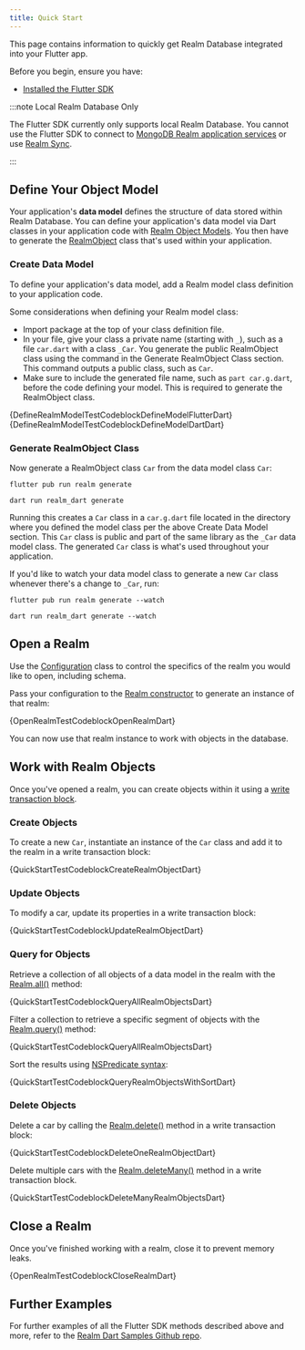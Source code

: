 ```yaml
---
title: Quick Start
---
```



This page contains information to quickly get Realm Database integrated
into your Flutter app.

Before you begin, ensure you have:

- [Installed the Flutter
  SDK](/sdk/flutter/install#installation)

:::note Local Realm Database Only

The Flutter SDK currently only supports local Realm Database. You cannot
use the Flutter SDK to connect to [MongoDB Realm application
services](https://docs.mongodb.com/realm/cloud#std-label-realm-cloud) or use [Realm
Sync](https://docs.mongodb.com/realm/sync/learn/overview#std-label-sync).

:::

## Define Your Object Model

Your application's **data model** defines the structure of data stored
within Realm Database. You can define your application's data model via
Dart classes in your application code with [Realm Object
Models](https://docs.mongodb.com/realm/sync/data-model/create-a-schema#std-label-create-schema-from-rom).
You then have to generate the
[RealmObject](https://pub.dev/documentation/realm/latest/realm/RealmObject-class.html)
class that's used within your application.

### Create Data Model

To define your application's data model, add a Realm model class
definition to your application code.

Some considerations when defining your Realm model class:

- Import package at the top of your class definition file.
- In your file, give your class a private name (starting with `_`),
  such as a file `car.dart` with a class `_Car`. You generate the
  public RealmObject class using the command in the Generate
  RealmObject Class section. This command outputs a public class, such
  as `Car`.
- Make sure to include the generated file name, such as
  `part car.g.dart`, before the code defining your model. This is
  required to generate the RealmObject class.

<Tabs>
  <TabItem value="flutter" label="Flutter">
<CodeBlock className="language-dart">
{DefineRealmModelTestCodeblockDefineModelFlutterDart}
</CodeBlock>
  </TabItem>
  <TabItem value="dart" label="Dart">

<CodeBlock className="language-dart">
  {DefineRealmModelTestCodeblockDefineModelDartDart}
</CodeBlock>

  </TabItem>

</Tabs>

### Generate RealmObject Class

Now generate a RealmObject class `Car` from the data model class `Car`:

<Tabs>
  <TabItem value="flutter" label="Flutter">

```
flutter pub run realm generate
```

  </TabItem>
  <TabItem value="dart" label="Dart">

```
dart run realm_dart generate
```

  </TabItem>

</Tabs>

Running this creates a `Car` class in a `car.g.dart` file located in the
directory where you defined the model class per the above Create Data
Model section. This `Car` class is public and part of the same library
as the `_Car` data model class. The generated `Car` class is what's used
throughout your application.

If you'd like to watch your data model class to generate a new `Car`
class whenever there's a change to `_Car`, run:

<Tabs>
  <TabItem value="flutter" label="Flutter">

```
flutter pub run realm generate --watch
```

  </TabItem>
  <TabItem value="dart" label="Dart">

```
dart run realm_dart generate --watch
```

  </TabItem>

</Tabs>

## Open a Realm

Use the
[Configuration](https://pub.dev/documentation/realm/latest/realm/Configuration-class.html)
class to control the specifics of the realm you would like to open,
including schema.

Pass your configuration to the [Realm
constructor](https://pub.dev/documentation/realm/latest/realm/Realm-class.html)
to generate an instance of that realm:

<CodeBlock className="language-dart">
  {OpenRealmTestCodeblockOpenRealmDart}
</CodeBlock>

You can now use that realm instance to work with objects in the
database.

## Work with Realm Objects

Once you've opened a realm, you can create objects within it using a
[write transaction
block](https://pub.dev/documentation/realm/latest/realm/Realm/write.html).

### Create Objects

To create a new `Car`, instantiate an instance of the `Car` class and
add it to the realm in a write transaction block:

<CodeBlock className="language-dart">
  {QuickStartTestCodeblockCreateRealmObjectDart}
</CodeBlock>

### Update Objects

To modify a car, update its properties in a write transaction block:

<CodeBlock className="language-dart">
  {QuickStartTestCodeblockUpdateRealmObjectDart}
</CodeBlock>

### Query for Objects

Retrieve a collection of all objects of a data model in the realm with
the
[Realm.all()](https://pub.dev/documentation/realm/latest/realm/Realm/all.html)
method:

<CodeBlock className="language-dart">
  {QuickStartTestCodeblockQueryAllRealmObjectsDart}
</CodeBlock>

Filter a collection to retrieve a specific segment of objects with the
[Realm.query()](https://pub.dev/documentation/realm/latest/realm/Realm/query.html)
method:

<CodeBlock className="language-dart">
  {QuickStartTestCodeblockQueryAllRealmObjectsDart}
</CodeBlock>

Sort the results using [NSPredicate
syntax](https://developer.apple.com/library/archive/documentation/Cocoa/Conceptual/Predicates/Articles/pCreating.html):

<CodeBlock className="language-dart">
  {QuickStartTestCodeblockQueryRealmObjectsWithSortDart}
</CodeBlock>

### Delete Objects

Delete a car by calling the
[Realm.delete()](https://pub.dev/documentation/realm/latest/realm/Realm/delete.html)
method in a write transaction block:

<CodeBlock className="language-dart">
  {QuickStartTestCodeblockDeleteOneRealmObjectDart}
</CodeBlock>

Delete multiple cars with the
[Realm.deleteMany()](https://pub.dev/documentation/realm/latest/realm/Realm/deleteMany.html)
method in a write transaction block.

<CodeBlock className="language-dart">
  {QuickStartTestCodeblockDeleteManyRealmObjectsDart}
</CodeBlock>

## Close a Realm

Once you've finished working with a realm, close it to prevent memory
leaks.

<CodeBlock className="language-dart">
  {OpenRealmTestCodeblockCloseRealmDart}
</CodeBlock>

## Further Examples

For further examples of all the Flutter SDK methods described above and
more, refer to the [Realm Dart Samples Github
repo](https://github.com/realm/realm-dart-samples).
